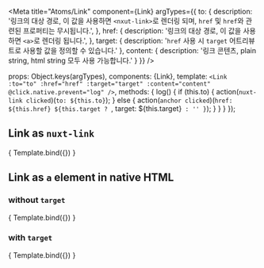 
<Meta
  title="Atoms/Link"
  component={Link}
  argTypes={{
    to: {
      description: '링크의 대상 경로, 이 값을 사용하면 `<nxut-link>`로 렌더링 되며, `href` 및 `href`와 관련된 프로퍼티는 무시됩니다.',
    },
    href: {
      description: '링크의 대상 경로, 이 값을 사용하면 `<a>`로 렌더링 됩니다.',
    },
    target: {
      description: '`href` 사용 시 `target` 어트리뷰트로 사용할 값을 정의할 수 있습니다.'
    },
    content: {
      description: '링크 콘텐츠, plain string, html string 모두 사용 가능합니다.'
    }
  }}
/>

  props: Object.keys(argTypes),
  components: {Link},
  template: `
    <Link
      :to="to"
      :href="href"
      :target="target"
      :content="content"
      @click.native.prevent="log"
    />
  `,
  methods: {
    log() {
      if (this.to) {
        action(`nuxt-link clicked`)(`to: ${this.to}`);
      } else {
        action(`anchor clicked`)(`href: ${this.href} ${this.target ? `, target: ${this.target}` : '' }`);
      }
    }
  }
});

## Link as `nuxt-link`

<Canvas>
  <Story
    name="NuxtLink"
    args = {{
      to: `/`,
      content: "Nuxt 링크"
    }}
  >
    { Template.bind({}) }
  </Story>
</Canvas>

<ArgsTable story="NuxtLink" />


## Link as `a` element in native HTML

### without `target`

<Canvas>
  <Story
    name="Native Anchor"
    args = {{
      href: `/`,
      content: "a 링크"
    }}
  >
    { Template.bind({}) }
  </Story>
</Canvas>

<ArgsTable story="Native Anchor" />

### with `target`

<Canvas>
  <Story
    name="Native Anchor with target"
    args = {{
      href: `/`,
      target: `_blank`,
      content: "a 링크"
    }}
  >
    { Template.bind({}) }
  </Story>
</Canvas>

<ArgsTable story="Native Anchor with target" />

